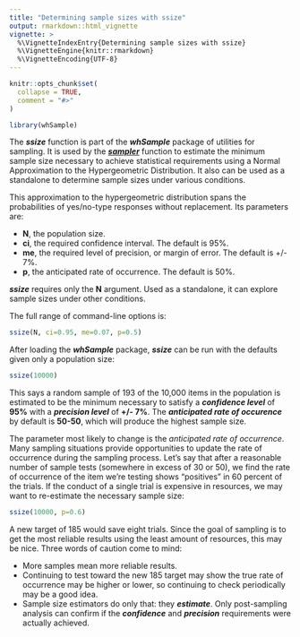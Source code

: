 ---
title: "Determining sample sizes with ssize"
output: rmarkdown::html_vignette
vignette: >
  %\VignetteIndexEntry{Determining sample sizes with ssize}
  %\VignetteEngine{knitr::rmarkdown}
  %\VignetteEncoding{UTF-8}
---

```{r, include = FALSE}
knitr::opts_chunk$set(
  collapse = TRUE,
  comment = "#>"
)
```

```{r setup}
library(whSample)
```

The ***ssize*** function is part of the ***whSample*** package of utilities for sampling. It is used by the [***sampler***](Using_sampler.html) function to estimate the minimum sample size necessary to achieve statistical requirements using a Normal Approximation to the Hypergeometric Distribution. It also can be used as a standalone to determine sample sizes under various conditions.

This approximation to the hypergeometric distribution spans the probabilities of yes/no-type responses without replacement. Its parameters are:

- **N**, the population size.
- **ci**, the required confidence interval. The default is 95%.
- **me**, the required level of precision, or margin of error. The default is +/- 7%.
- **p**, the anticipated rate of occurrence. The default is 50%.

***ssize*** requires only the **N** argument. Used as a standalone, it can explore sample sizes under other conditions.

The full range of command-line options is:

```{r eval=FALSE}
ssize(N, ci=0.95, me=0.07, p=0.5)
```

After loading the ***whSample*** package, ***ssize*** can be run with the defaults given only a population size:

```{r}
ssize(10000)
```

This says a random sample of 193 of the 10,000 items in the population is estimated to be the minimum necessary to satisfy a ***confidence level*** of **95%** with a ***precision level*** of **+/- 7%**. The ***anticipated rate of occurence*** by default is **50-50**, which will produce the highest sample size.

The parameter most likely to change is the *anticipated rate of occurrence*. Many sampling situations provide opportunities to update the rate of occurrence during the sampling process. Let's say that after a reasonable number of sample tests (somewhere in excess of 30 or 50), we find the rate of occurrence of the item we're testing shows "positives" in 60 percent of the trials. If the conduct of a single trial is expensive in resources, we may want to re-estimate the necessary sample size:

```{r}
ssize(10000, p=0.6)
```

A new target of 185 would save eight trials. Since the goal of sampling is to get the most reliable results using the least amount of resources, this may be nice. Three words of caution come to mind:

* More samples mean more reliable results.
* Continuing to test toward the new 185 target may show the true rate of occurrence may be higher or lower, so continuing to check periodically may be a good idea.
* Sample size estimators do only that: they ***estimate***. Only post-sampling analysis can confirm if the ***confidence*** and ***precision*** requirements were actually achieved.
